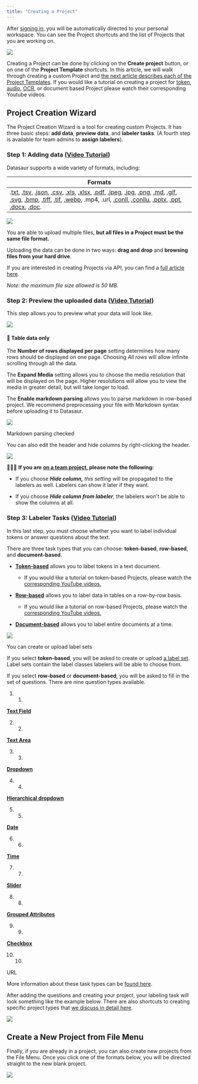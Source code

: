 ```yaml
---
title: "Creating a Project"
---
```


After [signing in](https://app.datasaur.ai/sign-in), you will be automatically directed to your personal workspace. You can see the Project shortcuts and the list of Projects that you are working on.

![](/images/datasaur/getting-started/First%20Page%20Datasaur.png)

Creating a Project can be done by clicking on the **Create project** button, or on one of the **Project Template** shortcuts. In this article, we will walk through creating a custom Project and [the next article describes each of the Project Templates](/datasaur/overview/task-type/project-templates). If you would like a tutorial on creating a project for [token](https://www.youtube.com/watch?v=T%5FG7wWx7LRg), [audio](https://www.youtube.com/watch?v=9IrY-xcta7w), [OCR](https://www.youtube.com/watch?v=YsObDLKsewY), or document based Project please watch their corresponding Youtube videos.

## Project Creation Wizard

The Project Creation Wizard is a tool for creating custom Projects. It has three basic steps: **add data**, **preview data**, and **labeler tasks**. (A fourth step is available for team admins to **assign labelers**).

### Step 1: Adding data ([Video Tutorial](https://www.loom.com/share/98e123df479c4685b7e62750f2eb7359))

Datasaur supports a wide variety of formats, including:

| Formats                                                                                                                                                                                                                                                                                                                                                                                                                                                                                                                                                                                                                                                                                                                                                                                                                                                                                                                                                                                                                                                                                                                                                                                                                                                                                                                                                                                                                                                                                                                                                    |
| ---------------------------------------------------------------------------------------------------------------------------------------------------------------------------------------------------------------------------------------------------------------------------------------------------------------------------------------------------------------------------------------------------------------------------------------------------------------------------------------------------------------------------------------------------------------------------------------------------------------------------------------------------------------------------------------------------------------------------------------------------------------------------------------------------------------------------------------------------------------------------------------------------------------------------------------------------------------------------------------------------------------------------------------------------------------------------------------------------------------------------------------------------------------------------------------------------------------------------------------------------------------------------------------------------------------------------------------------------------------------------------------------------------------------------------------------------------------------------------------------------------------------------------------------------------- |
| .[txt](https://basedomain.ai/files/gitbook/littleprince.txt), [.tsv](https://basedomain.ai/files/gitbook/littleprince.tsv), [.json](https://basedomain.ai/files/gitbook/littleprince.json), [.csv](https://basedomain.ai/files/gitbook/littleprince.csv), [.xls](https://basedomain.ai/files/gitbook/littleprince.xls), [.xlsx](https://basedomain.ai/files/gitbook/littleprince.xlsx), [.pdf](https://basedomain.ai/files/gitbook/littleprince.pdf), [.jpeg](https://basedomain.ai/files/gitbook/alanturing.jpeg), [.jpg](https://basedomain.ai/files/gitbook/alanturing.jpg), [.png](https://basedomain.ai/files/gitbook/alanturing.png), [.md](https://basedomain.ai/files/gitbook/littleprince.md), [.gif](https://basedomain.ai/files/gitbook/alanturing.gif), [.svg](https://basedomain.ai/files/gitbook/alanturing.svg), [.bmp](https://basedomain.ai/files/gitbook/alanturing.bmp), [.tiff](https://basedomain.ai/files/gitbook/alanturing.tiff), [.tif](https://basedomain.ai/files/gitbook/alanturing.tif), [.webp](https://basedomain.ai/files/gitbook/alanturing.webp), .mp4, .url, [.conll](https://datasaurai.gitbook.io/datasaur/supported-formats#conll), [.conllu](https://datasaurai.gitbook.io/datasaur/supported-formats#example-6), [.pptx](/datasaur/compatibility-and-updates/supported-formats#pptx-ppt), [.ppt](/datasaur/compatibility-and-updates/supported-formats#pptx-ppt), [.docx](/datasaur/compatibility-and-updates/supported-formats#docx-doc), [.doc](/datasaur/compatibility-and-updates/supported-formats#docx-doc). |

![](/images/datasaur/getting-started/image%20(3).png)

You are able to upload multiple files, **but all files in a Project must be the same file format.**

Uploading the data can be done in two ways: **drag and drop** and **browsing files from your hard drive**.

If you are interested in creating Projects via API, you can find a [full article here](/datasaur/api/create-new-project).

_Note: the maximum file size allowed is 50 MB._

### Step 2: Preview the uploaded data ([Video Tutorial](https://www.loom.com/share/efae3c061e20499f907930f2bc11f3dd))

This step allows you to preview what your data will look like.

![](/images/datasaur/getting-started)

#### 📝 Table data only

The **Number of rows displayed per page** setting determines how many rows should be displayed on one page. Choosing _All rows_ will allow infinite scrolling through all the data.

The **Expand Media** setting allows you to choose the media resolution that will be displayed on the page. Higher resolutions will allow you to view the media in greater detail, but will take longer to load.

The **Enable markdown parsing** allows you to parse markdown in row-based project. We recommend preprocessing your file with Markdown syntax before uploading it to Datasaur.

![](/images/datasaur/getting-started)

Markdown parsing checked

You can also edit the header and hide columns by right-clicking the header.

![](/images/datasaur/getting-started)

🧑‍🤝‍🧑 **If you are** [**on a team project**](/datasaur/workspace-management/workspace)**, please note the following:**

* If you choose _**Hide column,**_ _this setting_ will be propagated to the labelers as well. Labelers can show it later if they want.

* If you choose _**Hide column from labeler**_, the labelers won't be able to show the columns at all.

### Step 3: Labeler Tasks ([Video Tutorial](https://www.loom.com/share/f23d1d1dcabc41ffb192d1c334452d58))

In this last step, you must choose whether you want to label individual tokens or answer questions about the text.

There are three task types that you can choose: **token-based**, **row-based**, and **document-based**.

* [**Token-based**](https://github.com/vulcan-ai/gitbook/blob/datasaur/getting-started/creating-a-project/broken-reference/README.md) allows you to label tokens in a text document.  
   * If you would like a tutorial on token-based Projects, please watch the [corresponding YouTube videos.](https://youtu.be/T%5FG7wWx7LRg)

* [**Row-based**](https://github.com/vulcan-ai/gitbook/blob/datasaur/getting-started/creating-a-project/broken-reference/README.md) allows you to label data in tables on a row-by-row basis.  
   * If you would like a tutorial on row-based Projects, please watch the [corresponding YouTube videos.](https://youtu.be/KDRHJ7JVuDk)

* [**Document-based**](https://github.com/vulcan-ai/gitbook/blob/datasaur/getting-started/creating-a-project/broken-reference/README.md) allows you to label entire documents at a time.

![](/images/datasaur/getting-started/image%20(8)%20(1)%20(2)%20(1).png)

You can create or upload label sets

If you select **token-based**, you will be asked to create or upload [a label set](/datasaur/getting-started/lets-get-labeling/label-sets#token-based-labeling). Label sets contain the label classes labelers will be able to choose from.

If you select **row-based** or **document-based**, you will be asked to fill in the set of questions. There are nine question types available.

1. 1.  
[**Text Field**](/datasaur/getting-started/lets-get-labeling/label-sets#1-text-field)

2. 2.  
[**Text Area**](/datasaur/getting-started/lets-get-labeling/label-sets#2-text-area)

3. 3.  
[**Dropdown**](/datasaur/getting-started/lets-get-labeling/label-sets#3-dropdown)

4. 4.  
[**Hierarchical dropdown**](/datasaur/getting-started/lets-get-labeling/label-sets#4-hierarchical-dropdown)

5. 5.  
[**Date**](/datasaur/getting-started/lets-get-labeling/label-sets#5-date)

6. 6.  
[**Time**](/datasaur/getting-started/lets-get-labeling/label-sets#6-time)

7. 7.  
[**Slider**](/datasaur/getting-started/lets-get-labeling/label-sets#7-slider)

8. 8.  
[**Grouped Attributes**](/datasaur/getting-started/lets-get-labeling/label-sets#8-grouped-attributes)

9. 9.  
[**Checkbox**](/datasaur/getting-started/lets-get-labeling/label-sets#9-checkbox)

10. 10.  
URL

More information about these task types can be [found here](https://github.com/vulcan-ai/gitbook/blob/datasaur/getting-started/creating-a-project/broken-reference/README.md).

After adding the questions and creating your project, your labeling task will look something like the example below. There are also shortcuts to creating specific project types that [we discuss in detail here](/datasaur/overview/task-type/project-templates).

![](/images/datasaur/getting-started/image%20(1)%20(1)%20(1)%20(1)%20(1)%20(1)%20(1).png)

## Create a New Project from File Menu

Finally, if you are already in a project, you can also create new projects from the File Menu. Once you click one of the formats below, you will be directed straight to the new blank project.

![](/images/datasaur/getting-started/image%20(4).png)